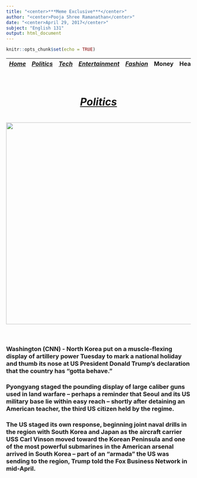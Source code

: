 ```yaml
---
title: "<center>***Meme Exclusive***</center>"
author: "<center>Pooja Shree Ramanathan</center>"
date: "<center>April 29, 2017</center>"
subject: "English 131"
output: html_document
---
```




```r
knitr::opts_chunk$set(echo = TRUE)
```

 |[*Home*](pooja.html) | [*Politics*](politics.html) | [*Tech*](tech.html) |[*Entertainment*](ente.html)| [*Fashion*](fashion.html) | Money | Health | Travel | Sports | U.S. | World |  |
 |-------|------------|--------|-----------|-----------|----|----|-----|----|-----|-----|
 
<center><h1> <u><u><br>***<u>Politics</u>***</u></u> <h1>

[<img src="politics.png" style="width: 550px;">](http://www.cnn.com/2017/04/25/politics/trump-north-korea-taunts/index.html) <br><br></center> 

### Washington (CNN) - North Korea put on a muscle-flexing display of artillery power Tuesday to mark a national holiday and thumb its nose at US President Donald Trump's declaration that the country has "gotta behave."

### Pyongyang staged the pounding display of large caliber guns used in land warfare -- perhaps a reminder that Seoul and its US military base lie within easy reach -- shortly after detaining an American teacher, the third US citizen held by the regime.

### The US staged its own response, beginning joint naval drills in the region with South Korea and Japan as the aircraft carrier USS Carl Vinson moved toward the Korean Peninsula and one of the most powerful submarines in the American arsenal arrived in South Korea -- part of an "armada" the US was sending to the region, Trump told the Fox Business Network in mid-April.
